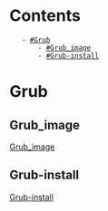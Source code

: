 = Contents =
    - [[#Grub]]
        - [[#Grub_image]]
        - [[#Grub-install]]

= Grub =



== Grub_image ==
[[Grub_image]]
== Grub-install ==
[[Grub-install]]
